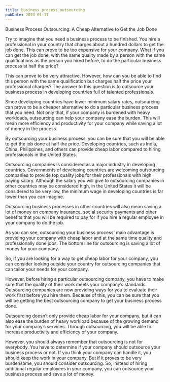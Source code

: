 ```yaml
---
title: business_process_outsourcing
pubDate: 2023-01-11
---
```


Business Process Outsourcing: A Cheap Alternative to Get the Job Done


Try to imagine that you need a business process to be finished. You hire a professional in your country that charges about a hundred dollars to get the job done. This can prove to be too expensive for your company. What if you can get the job done, with the same quality made by a person with the same qualifications as the person you hired before, to do the particular business process at half the price?

This can prove to be very attractive. However, how can you be able to find this person with the same qualification but charges half the price your professional charges? The answer to this question is to outsource your business process in developing countries full of talented professionals.

Since developing countries have lower minimum salary rates, outsourcing can prove to be a cheaper alternative to do a particular business process that you need. Not only that, if your company is burdened with heavy workloads, outsourcing can help your company ease the burden. This will mean more efficiency and productivity for your company while saving a lot of money in the process.

By outsourcing your business process, you can be sure that you will be able to get the job done at half the price. Developing countries, such as India, China, Philippines, and others can provide cheap labor compared to hiring professionals in the United States.

Outsourcing companies is considered as a major industry in developing countries. Governments of developing countries are welcoming outsourcing companies to provide top quality jobs for their professionals with high paying salary. Although the salary you will give to outsourcing companies in other countries may be considered high, in the United States it will be considered to be very low, the minimum wage in developing countries is far lower than you can imagine.

Outsourcing business processes in other countries will also mean saving a lot of money on company insurance, social security payments and other benefits that you will be required to pay for if you hire a regular employee in your company to do the job.

As you can see, outsourcing your business process' main advantage is providing your company with cheap labor and at the same time quality and professionally done jobs. The bottom line for outsourcing is saving a lot of money for your company.

So, if you are looking for a way to get cheap labor for your company, you can consider looking outside your country for outsourcing companies that can tailor your needs for your company.

However, before hiring a particular outsourcing company, you have to make sure that the quality of their work meets your company’s standards. Outsourcing companies are now providing ways for you to evaluate their work first before you hire them. Because of this, you can be sure that you will be getting the best outsourcing company to get your business process done.

Outsourcing doesn’t only provide cheap labor for your company, but it can also ease the burden of heavy workload because of the growing demand for your company’s services. Through outsourcing, you will be able to increase productivity and efficiency of your company.

However, you should always remember that outsourcing is not for everybody. You have to determine if your company should outsource your business process or not. If you think your company can handle it, you should keep the work in your company. But if it proves to be very burdensome, you should consider outsourcing. So, instead of hiring additional regular employees in your company, you can outsource your business process and save a lot of money.